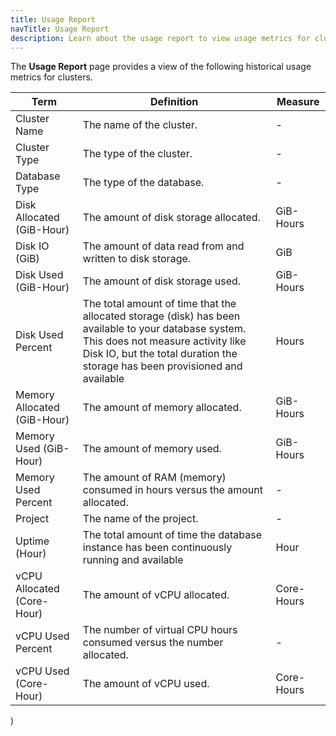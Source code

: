 ```yaml
---
title: Usage Report
navTitle: Usage Report
description: Learn about the usage report to view usage metrics for clusters with Hybrid Manager.
---
```


The **Usage Report** page provides a view of the following historical usage metrics for clusters.

| Term                        | Definition                                                                                                                                                                                                                | Measure    |
| --------------------------- | ------------------------------------------------------------------------------------------------------------------------------------------------------------------------------------------------------------------------- | ---------- |
| Cluster Name                | The name of the cluster.                                                                                                                                                                                                  | -          |
| Cluster Type                | The type of the cluster.                                                                                                                                                                                                  | -          |
| Database Type               | The type of the database.                                                                                                                                                                                                 | -          |
| Disk Allocated (GiB-Hour)   | The amount of disk storage allocated.                                                                                                                                                                                     | GiB-Hours  |
| Disk IO (GiB)               | The amount of data read from and written to disk storage.                                                                                                                                                                 | GiB        |
| Disk Used (GiB-Hour)        | The amount of disk storage used.                                                                                                                                                                                          | GiB-Hours  |
| Disk Used Percent           | The total amount of time that the allocated storage (disk) has been available to your database system. This does not measure activity like Disk IO, but the total duration the storage has been provisioned and available | Hours      |
| Memory Allocated (GiB-Hour) | The amount of memory allocated.                                                                                                                                                                                           | GiB-Hours  |
| Memory Used (GiB-Hour)      | The amount of memory used.                                                                                                                                                                                                | GiB-Hours  |
| Memory Used Percent         | The amount of RAM (memory) consumed in hours versus the amount allocated.                                                                                                                                                 | -          |
| Project                     | The name of the project.                                                                                                                                                                                                  | -          |
| Uptime (Hour)               | The total amount of time the database instance has been continuously running and available                                                                                                                                | Hour       |
| vCPU Allocated (Core-Hour)  | The amount of vCPU allocated.                                                                                                                                                                                             | Core-Hours |
| vCPU Used Percent           | The number of virtual CPU hours consumed versus the number allocated.                                                                                                                                                     | -          |
| vCPU Used (Core-Hour)       | The amount of vCPU used.                                                                                                                                                                                                  | Core-Hours |
)
